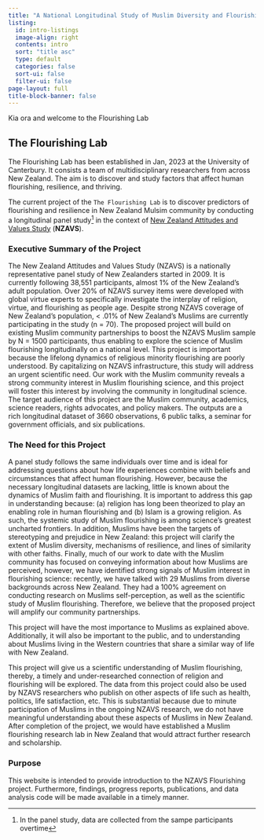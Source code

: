 ```yaml
---
title: "A National Longitudinal Study of Muslim Diversity and Flourishing"
listing:
  id: intro-listings
  image-align: right
  contents: intro
  sort: "title asc"
  type: default
  categories: false
  sort-ui: false
  filter-ui: false
page-layout: full
title-block-banner: false
---
```


Kia ora and welcome to the Flourishing Lab

## The Flourishing Lab

The Flourishing Lab has been established in Jan, 2023 at the University of Canterbury. It consists a team of multidisciplinary researchers from across New Zealand. The aim is to discover and study factors that affect human flourishing, resilience, and thriving.

The current project of the `The Flourishing Lab` is to discover predictors of flourishing and resilience in New Zealand Mulsim community by conducting a longitudinal panel study^[In the panel study, data are collected from the sampe participants overtime] in the context of [New Zealand Attitudes and Values Study](https://www.psych.auckland.ac.nz/en/about/new-zealand-attitudes-and-values-study.html) (**NZAVS**).


### Executive Summary of the Project

The New Zealand Attitudes and Values Study (NZAVS) is a nationally representative panel study of New Zealanders started in 2009. It is currently following 38,551 participants, almost 1% of the New Zealand's adult population. Over 20% of NZAVS survey items were developed with global virtue experts to specifically investigate the interplay of religion, virtue, and flourishing as people age. Despite strong NZAVS coverage of New Zealand's population, \< .01% of New Zealand's Muslims are currently participating in the study (n = 70). The proposed project will build on existing Muslim community partnerships to boost the NZAVS Muslim sample by N = 1500 participants, thus enabling to explore the science of Muslim flourishing longitudinally on a national level. This project is important because the lifelong dynamics of religious minority flourishing are poorly understood. By capitalizing on NZAVS infrastructure, this study will address an urgent scientific need. Our work with the Muslim community reveals a strong community interest in Muslim flourishing science, and this project will foster this interest by involving the community in longitudinal science. The target audience of this project are the Muslim community, academics, science readers, rights advocates, and policy makers. The outputs are a rich longitudinal dataset of 3660 observations, 6 public talks, a seminar for government officials, and six publications.

### The Need for this Project

A panel study follows the same individuals over time and is ideal for addressing questions about how life experiences combine with beliefs and circumstances that affect human flourishing. However, because the necessary longitudinal datasets are lacking, little is known about the dynamics of Muslim faith and flourishing. It is important to address this gap in understanding because: (a) religion has long been theorized to play an enabling role in human flourishing and (b) Islam is a growing religion. As such, the systemic study of Muslim flourishing is among science's greatest uncharted frontiers. In addition, Muslims have been the targets of stereotyping and prejudice in New Zealand: this project will clarify the extent of Muslim diversity, mechanisms of resilience, and lines of similarity with other faiths. Finally, much of our work to date with the Muslim community has focused on conveying information about how Muslims are perceived, however, we have identified strong signals of Muslim interest in flourishing science: recently, we have talked with 29 Muslims from diverse backgrounds across New Zealand. They had a 100% agreement on conducting research on Muslims self-perception, as well as the scientific study of Muslim flourishing. Therefore, we believe that the proposed project will amplify our community partnerships.

This project will have the most importance to Muslims as explained above. Additionally, it will also be important to the public, and to understanding about Muslims living in the Western countries that share a similar way of life with New Zealand.

This project will give us a scientific understanding of Muslim flourishing, thereby, a timely and under-researched connection of religion and flourishing will be explored. The data from this project could also be used by NZAVS researchers who publish on other aspects of life such as health, politics, life satisfaction, etc. This is substantial because due to minute participation of Muslims in the ongoing NZAVS research, we do not have meaningful understanding about these aspects of Muslims in New Zealand. After completion of the project, we would have established a Muslim flourishing research lab in New Zealand that would attract further research and scholarship.

### Purpose

This website is intended to provide introduction to the NZAVS Flourishing project. Furthermore, findings, progress reports, publications, and data analysis code will be made available in a timely manner.
